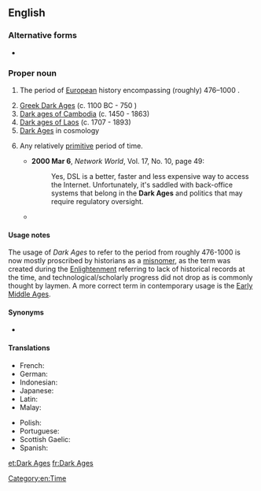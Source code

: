 {{also|dark ages}}
==English==
{{wikipedia}}

===Alternative forms===
* {{l|en|dark ages}}

===Proper noun===
{{en-proper noun|head=[[dark|Dark]] [[age|Ages]]}}

# {{lb|en|proscribed}} The period of [[European]] history encompassing (roughly) 476–1000 {{C.E.}}.
# [[W:Greek Dark Ages|Greek Dark Ages]] (c. 1100 BC - 750 {{B.C.E.}})
# [[W:Dark ages of Cambodia|Dark ages of Cambodia]] (c. 1450 - 1863)
# [[W:Dark ages of Laos|Dark ages of Laos]] (c. 1707 - 1893)
# [[W:Chronology of the universe#Dark ages|Dark Ages]] in cosmology
# {{lb|en|figuratively}} Any relatively [[primitive]] period of time.
#* '''2000 Mar 6''', ''Network World'', Vol. 17, No. 10, page 49:
#*: Yes, DSL is a better, faster and less expensive way to access the Internet. Unfortunately, it's saddled with back-office systems that belong in the '''Dark Ages''' and politics that may require regulatory oversight.
#* {{quote-text|year=2001|author=Lawrence Lessig|title=The future of ideas: the fate of the commons in a connected world|page=104|passage=Put yourself back in the '''dark ages''', the time before the Internet took off–say, the 1970s–and ask: What was the environment for creativity then?}}

====Usage notes====
The usage of ''Dark Ages'' to refer to the period from roughly 476-1000 is now mostly proscribed by historians as a [[misnomer]], as the term was created during the [[Enlightenment]] referring to lack of historical records at the time, and technological/scholarly progress did not drop as is commonly thought by laymen. A more correct term in contemporary usage is the [[Early Middle Ages]].

====Synonyms====
* {{sense|historic period in Europe}} {{l|en|Early Middle Ages}}

====Translations====
{{trans-top|historic period}}
* French: {{t|fr|siècles obscurs}}
* German: {{t|de|Dunkle Jahrhunderte}}
* Indonesian: {{t|id|Zaman Kegelapan}}
* Japanese: {{t|ja|暗黒時代|tr=あんこくじだい, ankoku jidai}}
* Latin: {{t|la|saeculum obscurum}}
* Malay: {{t|ms|Zaman Kelam}}
{{trans-mid}}
* Polish: {{t|pl|wieki ciemne|m-p}}
* Portuguese: {{t|pt|Idade das Trevas|f}}
* Scottish Gaelic: {{t|gd|Linntean Dorcha|m-p|f-p|alt=Na Lintean Dorcha}}
* Spanish: {{t|es|Edad Oscura|f}}
{{trans-bottom}}

[[Category:en:Time]]

[[et:Dark Ages]]
[[fr:Dark Ages]]